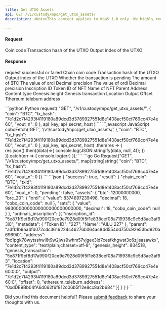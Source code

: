 ```yaml
---
title: Get UTXO Assets
api: GET /v1/custody/mpc/get_utxo_assets/ 
description: <Note>This content applies to WaaS 1.0 only. We highly recommend that you upgrade to [WaaS 2.0](/v2/guides/overview/introduction).</Note> This endpoint returns a JSON response containing the asset information within the given UTXO. These assets include BRC-20, BRC-420, and NFTs, among others.

---
```

#### Request
<ParamField query="coin" type="String" required>Coin code</ParamField>
<ParamField query="tx_hash" type="String" required>Transaction hash of the UTXO</ParamField>
<ParamField query="vout_n" type="Int" required>Output index of the UTXO</ParamField>

#### Response
<ResponseField name="success" type="bool">request successful or failed</ResponseField>
<ResponseField name="result" type="object">
  <Expandable title="object">
    <ResponseField name="chain_coin" type="String" >Chain coin code</ResponseField>
    <ResponseField name="txid" type="String" >Transaction hash of the UTXO</ResponseField>
    <ResponseField name="vout_n" type="Int" >Output index of the UTXO</ResponseField>
    <ResponseField name="pending" type="Bool" >Whether the transaction is pending</ResponseField>
    <ResponseField name="assets" type="object">
      <Expandable title="object">
        <ResponseField name="btc" type="Int" >The amount of BTC</ResponseField>
        <ResponseField name="brc-20" type="object">
          <Expandable title="object">
            <ResponseField name="ordi" type="object">
              <Expandable title="object">
                <ResponseField name="value" type="Int" >The value of ordi</ResponseField>
                <ResponseField name="decimal" type="Int" >Decimal precision</ResponseField>
              </Expandable>
            </ResponseField>
            <ResponseField name="sats" type="object">
              <Expandable title="object">
                <ResponseField name="value" type="Int" >The value of ordi</ResponseField>
                <ResponseField name="decimal" type="Int" >Decimal precision</ResponseField>
              </Expandable>
            </ResponseField>
          </Expandable>
        </ResponseField>
        <ResponseField name="ordinals-inscription" type="object[]">
          <Expandable title="object">
            <ResponseField name="inscription_id" type="String" >Inscription ID</ResponseField>
            <ResponseField name="metadata" type="object">
              <Expandable title="object">
                <ResponseField name="Token ID" type="String" >Token ID of NFT</ResponseField>
                <ResponseField name="Name" type="String" >Name of NFT</ResponseField>
              </Expandable>
            </ResponseField>
            <ResponseField name="parent" type="String" >Parent</ResponseField>
            <ResponseField name="address" type="String" >Address</ResponseField>
            <ResponseField name="content_type" type="String" >Content type</ResponseField>
            <ResponseField name="genesis_height" type="String" >Genesis height</ResponseField>
            <ResponseField name="genesis_transaction" type="String" >Genesis transaction</ResponseField>
            <ResponseField name="location" type="String" >Location</ResponseField>
            <ResponseField name="output" type="String" >Output</ResponseField>
            <ResponseField name="offset" type="String" >Offset</ResponseField>
            <ResponseField name="ethereum_teleburn_address" type="String" >Tthereum teleburn address</ResponseField>
          </Expandable>
        </ResponseField>
      </Expandable>
    </ResponseField>
  </Expandable>
</ResponseField>


<RequestExample>
```python Python
request(
    "GET",
    "/v1/custody/mpc/get_utxo_assets/",
    {
        "coin": "BTC",
        "tx_hash": "7e1d2c7f4293f4119180a89dcd3d3789927551d8e1408acf50cf769cc47e4e60",
        "vout_n": 0
    },
    api_key, api_secret, host
)
```
```javascript JavaScript
coboFetch('GET', '/v1/custody/mpc/get_utxo_assets/', {
    "coin": "BTC",
    "tx_hash": "7e1d2c7f4293f4119180a89dcd3d3789927551d8e1408acf50cf769cc47e4e60",
    "vout_n": 0
}, api_key, api_secret, host)
    .then(res => {
        res.json().then((data)=>{
            console.log(JSON.stringify(data, null, 4));
        })
    }).catch(err => {
        console.log(err)
    });
```
```go Go
Request("GET", "/v1/custody/mpc/get_utxo_assets/", map[string]string{
    "coin": "BTC",
    "tx_hash": "7e1d2c7f4293f4119180a89dcd3d3789927551d8e1408acf50cf769cc47e4e60",
    "vout_n": 0
})
```
</RequestExample>

<ResponseExample>
```json
{
  "success": true,
  "result": {
    "chain_coin": "BTC",
    "txid": "7e1d2c7f4293f4119180a89dcd3d3789927551d8e1408acf50cf769cc47e4e60",
    "vout_n": 0,
    "pending": false,
    "assets": {
      "btc": 12000000000,
      "brc_20": {
        "ordi": {
          "value": 8374897239498,
          "decimal": 18,
          "cobo_coin_code": null
        },
        "sats": {
          "value": 9830000000000000000000000000,
          "decimal": 18,
          "cobo_coin_code": null
        }
      },
      "ordinals_inscription": [{
        "inscription_id": "5e871f9ef8d17a990f20ce9e7928d09f5f1e838cef08a719936c9c5d3ae3af93i0",
        "metadata": {
          "Token ID": "227",
          "Name": "AILU 227"
        },
        "parent": "a3fb1b9aa4fd072cdc3616224c46276b064ac84d554dd750c92e53bd920a6969i0",
        "address": "bc1pgk78wytsshwl8t9w2jws9whm57vjgex3ld7cesfkhgwst3c6zjjsasawkx",
        "content_type": "text/plain;charset=utf-8",
        "genesis_height": 834518,
        "genesis_transaction": "5e871f9ef8d17a990f20ce9e7928d09f5f1e838cef08a719936c9c5d3ae3af93",
        "location": "7e1d2c7f4293f4119180a89dcd3d3789927551d8e1408acf50cf769cc47e4e60:0:0",
        "output": "7e1d2c7f4293f4119180a89dcd3d3789927551d8e1408acf50cf769cc47e4e60:0",
        "offset": 0,
        "ethereum_teleburn_address": "0xdDE9Bb04fA6d062f6f812c06b5f12e8cc8a2b684"
      }]
    }
  }
}
```
</ResponseExample>

<Tip>Did you find this document helpful? Please [submit feedback](https://forms.zohopublic.com/cobo/form/DocumentFeedbackForm/formperma/QvLOhxJv1_JMsJ-1dleZ8Itb_7rzN-LtgvsDdxosoVI) to share your thoughts with us.</Tip>